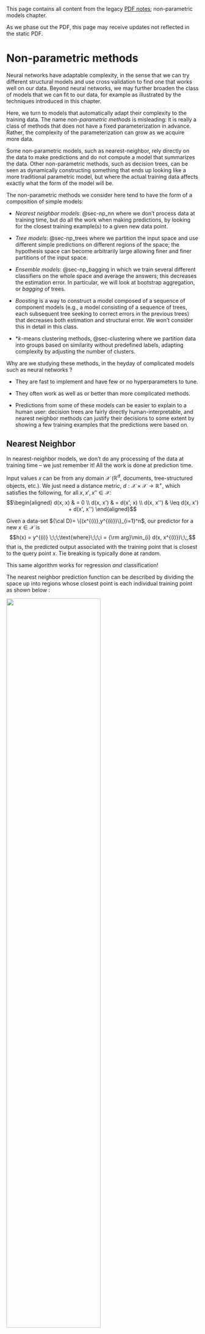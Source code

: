 :::{.callout-note}
This page contains all content from the legacy [PDF notes](https://introml.mit.edu/_static/spring25/notes.pdf); non-parametric models chapter.

As we phase out the PDF, this page may receive updates not reflected in the static PDF.
:::

# Non-parametric methods {#sec-nonparametric}

Neural networks have adaptable complexity, in the sense that we can try different structural models and use cross validation to find one that works well on our data. Beyond neural networks, we may further broaden the class of models that we can fit to our data, for example as illustrated by the techniques introduced in this chapter.

Here, we turn to models that automatically adapt their complexity to the training data. The name *non-parametric methods* is misleading: it is really a class of methods that does not have a fixed parameterization in advance. Rather, the complexity of the parameterization can grow as we acquire more data.

Some non-parametric models, such as nearest-neighbor, rely directly on the data to make predictions and do not compute a model that summarizes the data. Other non-parametric methods, such as decision trees, can be seen as dynamically constructing something that ends up looking like a more traditional parametric model, but where the actual training data affects exactly what the form of the model will be.

The non-parametric methods we consider here tend to have the form of a composition of simple models:

-   *Nearest neighbor models*: @sec-np_nn where we don't process data at training time, but do all the work when making predictions, by looking for the closest training example(s) to a given new data point.

-   *Tree models*: @sec-np_trees where we partition the input space and use different simple predictions on different regions of the space; the hypothesis space can become arbitrarily large allowing finer and finer partitions of the input space.

-   *Ensemble models*: @sec-np_bagging in which we train several different classifiers on the whole space and average the answers; this decreases the estimation error. In particular, we will look at bootstrap aggregation, or *bagging* of trees.

-   *Boosting* is a way to construct a model composed of a sequence of component models (e.g., a model consisting of a sequence of trees, each subsequent tree seeking to correct errors in the previous trees) that decreases both estimation and structural error. We won't consider this in detail in this class.

-   *$k$-means clustering methods, @sec-clustering where we partition data into groups based on similarity without predefined labels, adapting complexity by adjusting the number of clusters. 

Why are we studying these methods, in the heyday of complicated models such as neural networks ?

-   They are fast to implement and have few or no hyperparameters to tune.

-   They often work as well as or better than more complicated methods.

-   Predictions from some of these models can be easier to explain to a human user: decision trees are fairly directly human-interpretable, and nearest neighbor methods can justify their decisions to some extent by showing a few training examples that the predictions were based on.

## Nearest Neighbor {#sec-np_nn}

In nearest-neighbor models, we don't do any processing of the data at training time -- we just remember it! All the work is done at prediction time.

Input values $x$ can be from any domain $\mathcal X$ ($\mathbb{R}^d$, documents, tree-structured objects, etc.). We just need a distance metric, $d: \mathcal X \times \mathcal X
  \rightarrow \mathbb{R}^+$, which satisfies the following, for all $x, x', x'' \in
  \mathcal X$: $$\begin{aligned}
  d(x, x)   & = 0                        \\
  d(x, x')  & = d(x', x)                 \\
  d(x, x'') & \leq d(x, x') + d(x', x'')
\end{aligned}$$

Given a data-set ${\cal D}= \{(x^{(i)},y^{(i)})\}_{i=1}^n$, our predictor for a new $x \in \mathcal X$ is $$h(x) = y^{(i)} \;\;\;\text{where}\;\;\;i = {\rm arg}\min_{i} d(x,
  x^{(i)})\;\;,$$ that is, the predicted output associated with the training point that is closest to the query point $x$. Tie breaking is typically done at random.

This same algorithm works for regression *and* classification!

The nearest neighbor prediction function can be described by dividing the space up into regions whose closest point is each individual training point as shown below :


![](figures/voronoi.png){width="70%"}

In each region, we predict the associated $y$ value.

There are several useful variations on this method. In *$k$-nearest-neighbors*, we find the $k$ training points nearest to the query point $x$ and output the majority $y$ value for classification or the average for regression. We can also do *locally weighted regression* in which we fit locally linear regression models to the $k$ nearest points, possibly giving less weight to those that are farther away. In large data-sets, it is important to use good data structures (e.g., ball trees) to perform the nearest-neighbor look-ups efficiently (without looking at all the data points each time).

## Tree Models {#sec-np_trees}

The idea here is that we would like to find a partition of the input space and then fit very simple models to predict the output in each piece. The partition is described using a (typically binary) "tree" that recursively splits the space.

Tree methods differ by:

-   The class of possible ways to split the space at each node; these are typically linear splits, either aligned with the axes of the space, or sometimes using more general classifiers.

-   The class of predictors within the partitions; these are often simply constants, but may be more general classification or regression models.

-   The way in which we control the complexity of the hypothesis: it would be within the capacity of these methods to have a separate partition element for each individual training example.

-   The algorithm for making the partitions and fitting the models.

One advantage of tree models is that they are easily interpretable by humans. This is important in application domains, such as medicine, where there are human experts who often ultimately make critical decisions and who need to feel confident in their understanding of recommendations made by an algorithm. Below is an example decision tree, illustrating how one might be able to understand the decisions made by the tree.

:::{.callout-note}
#Example
Here is a sample tree (reproduced from Breiman, Friedman, Olshen, Stone (1984)):

![](figures/tree-example.png){width="70%"}

:::

These methods are most appropriate for domains where the input space is not very high-dimensional and where the individual input features have some substantially useful information individually or in small groups. Trees would not be good for image input, but might be good in cases with, for example, a set of meaningful measurements of the condition of a patient in the hospital, as in the example above.

We'll concentrate on the CART/ID3 ("classification and regression trees" and "iterative dichotomizer 3", respectively) family of algorithms, which were invented independently in the statistics and the artificial intelligence communities. They work by greedily constructing a partition, where the splits are *axis aligned* and by fitting a *constant* model in the leaves. The interesting questions are how to select the splits and how to control complexity. The regression and classification versions are very similar.

As a concrete example, consider the following images:

![](figures/dt_points.png){width="45%"} ![](figures/dt_soln.png){width="43.5%"}

The left image depicts a set of labeled data points in a two-dimensional feature space. The right shows a partition into regions by a decision tree, in this case having no classification errors in the final partitions.

### Regression

The predictor is made up of

-   a partition function, $\pi$, mapping elements of the input space into exactly one of $M$ regions, $R_1, \ldots, R_M$, and

-   a collection of $M$ output values, $O_m$, one for each region.

If we already knew a division of the space into regions, we would set $O_m$, the constant output for region $R_m$, to be the average of the training output values in that region. For a training data set ${\cal D}= \left\{\left(x^{(i)},
  y^{(i)}\right)\right\}, i = 1, \ldots n$, we let $I$ be an indicator set of all of the elements within ${\cal D}$, so that $I = \{1, \ldots, n\}$ for our whole data set. We can define $I_m$ as the subset of data set samples that are in region $R_m$, so that $I_m = \{ i \mid x^{(i)} \in R_m\}$. Then $$O_m = {\rm average}_{i \in I_m}~y^{(i)}\;\;.$$ We can define the error in a region as $E_m$. For example, $E_m$ as the sum of squared error would be expressed as $$E_m = \sum_{i \in I_m}(y^{(i)} - O_m)^2\;\;.$$ Ideally, we should select the partition to minimize $$\lambda M + \sum_{m=1}^M E_m\;\;,$$ for some regularization constant $\lambda$. It is enough to search over all partitions of the training data (not all partitions of the input space!) to optimize this, but the problem is NP-complete.

#### Building a tree

So, we'll be greedy. We establish a criterion, given a set of data, for finding the best single split of that data, and then apply it recursively to partition the space. For the discussion below, we will select the partition of the data that *minimizes the sum of the sum of squared errors of each partition element.* Then later, we will consider other splitting criteria.

Given a data set ${\cal D}= \left\{\left(x^{(i)},
  y^{(i)}\right)\right\}, i = 1, \ldots n$, we now consider $I$ to be an indicator of the subset of elements within ${\cal D}$ that we wish to build a tree (or subtree) for. That is, $I$ may already indicate a subset of data set ${\cal D}$, based on prior splits in constructing our overall tree. We define terms as follows:

-   $I^+_{j,s}$ indicates the set of examples (subset of $I$) whose feature value in dimension $j$ is greater than or equal to split point $s$;

-   $I^-_{j,s}$ indicates the set of examples (subset of $I$) whose feature value in dimension $j$ is less than $s$;

-   $\hat{y}^+_{j,s}$ is the average $y$ value of the data points indicated by set $I^+_{j,s}$; and

-   $\hat{y}^-_{j,s}$ is the average $y$ value of the data points indicated by set $I^-_{j,s}$.

Here is the pseudocode. In what follows, $k$ is the largest leaf size that we will allow in the tree, and is a hyperparameter of the algorithm.


```pseudocode
#| html-indent-size: "1.2em"
#| html-comment-delimiter: "//"
#| html-line-number: true
#| html-line-number-punc: ":"
#| html-no-end: false
#| pdf-placement: "htb!"
#| pdf-line-number: true
#| label: buildtree
\begin{algorithm}
\begin{algorithmic}[1]
\Procedure{BuildTree}{$I, k$}
  \If{$|I| \leq k$}
    \State $\hat{y} \gets \frac{1}{|I|}\sum_{i \in I} y^{(i)}$
    \Return $\text{Leaf}(\text{value} = \hat{y})$
  \Else
    \ForAll{split dimension $j$, split value $s$}
      \State $I^+_{j,s} \gets \{i \in I \mid x_j^{(i)} \geq s\}$
      \State $I^-_{j,s} \gets \{i \in I \mid x_j^{(i)} < s\}$
      \State $\hat{y}^+_{j,s} \gets \frac{1}{|I^+_{j,s}|}\sum_{i \in I^+_{j,s}} y^{(i)}$
      \State $\hat{y}^-_{j,s} \gets \frac{1}{|I^-_{j,s}|}\sum_{i \in I^-_{j,s}} y^{(i)}$
      \State $E_{j,s} \gets \sum_{i \in I^+_{j,s}} (y^{(i)} - \hat{y}^+_{j,s})^2 \; + \; \sum_{i \in I^-_{j,s}} (y^{(i)} - \hat{y}^-_{j,s})^2$
    \EndFor
    \State $(j^*, s^*) \gets \arg\min_{j,s} E_{j,s}$
    \State \Return $\text{Node}\bigl(j^*, s^*, \text{BuildTree}(I^-_{j^*,s^*}, k), \text{BuildTree}(I^+_{j^*,s^*}, k)\bigr)$
  \EndIf
\EndProcedure
\end{algorithmic}
\end{algorithm}
```


In practice, we typically start by calling `BuildTree` with the first input equal to our whole data set (that is, with $I = \{1,\ldots,n\}$). But then that call of `BuildTree` can recursively lead to many other calls of `BuildTree`.

Let's think about how long each call of `BuildTree` takes to run. We have to consider all possible splits. So we consider a split in each of the $d$ dimensions. In each dimension, we only need to consider splits between two data points (any other split will give the same error on the training data). So, in total, we consider $O(d n)$ splits in each call to `BuildTree`.

#### Pruning

It might be tempting to regularize by using a somewhat large value of $k$, or by stopping when splitting a node does not significantly decrease the error. One problem with short-sighted stopping criteria is that they might not see the value of a split that will require one more split before it seems useful. So, we will tend to build a tree that is too large, and then prune it back.

We define *cost complexity* of a tree $T$, where $m$ ranges over its leaves, as $$C_\alpha(T) = \sum_{m = 1}^{|T|} E_m(T) + \alpha |T|\;\;,$$ and $|T|$ is the number of leaves. For a fixed $\alpha$, we can find a $T$ that (approximately) minimizes $C_\alpha(T)$ by "weakest-link" pruning:

-   Create a sequence of trees by successively removing the bottom-level split that minimizes the increase in overall error, until the root is reached.

-   Return the $T$ in the sequence that minimizes the cost complexity.

We can choose an appropriate $\alpha$ using cross validation.

### Classification

The strategy for building and pruning classification trees is very similar to the strategy for regression trees.

Given a region $R_m$ corresponding to a leaf of the tree, we would pick the output class $y$ to be the value that exists most frequently (the *majority value*) in the data points whose $x$ values are in that region, i.e., data points indicated by $I_m$: $$O_m = {\rm majority}_{i \in I_m}~y^{(i)}\;\;.$$ Let's now define the error in a region as the number of data points that do not have the value $O_m$: $$E_m = \left|\{i \mid i \in I_m \;\text{and}\; y^{(i)} \not
  = O_m\}\right|\;\;.$$ We define the *empirical probability* of an item from class $k$ occurring in region $m$ as: $$\hat{P}_{m,k} = \hat{P}(I_m,k) = \frac{\left|\{i \mid i \in I_m
    \;\text{and}\; y^{(i)} = k\}\right|}{N_m}\;\;,$$ where $N_m$ is the number of training points in region $m$; that is, $N_m = |I_m|.$ For later use, we'll also define the empirical probabilities of split values, $\hat{P}_{m,j,s}$, as the fraction of points with dimension $j$ in split $s$ occurring in region $m$ (one branch of the tree), and $1 -
  \hat{P}_{m,j,s}$ as the complement (the fraction of points in the other branch).

##### Splitting criteria {#splitting-criteria .unnumbered}

In our greedy algorithm, we need a way to decide which split to make next. There are many criteria that express some measure of the "impurity" in child nodes. Some measures include:

-   *Misclassification error*: $$Q_m(T) = \frac{E_m}{N_m} = 1 - \hat{P}_{m,O_m}$$

-   *Gini index*: $$Q_m(T) = \sum_k \hat{P}_{m,k}(1 - \hat{P}_{m,k})$$

-   *Entropy*: $$Q_m(T) = H(I_m) = - \sum_k \hat{P}_{m,k} \log_2 \hat{P}_{m,k}$$ So that the entropy $H$ is well-defined when $\hat{P} = 0$, we will stipulate that $0 \log_2 0 = 0$.

These splitting criteria are very similar, and it's not entirely obvious which one is better. We will focus on entropy, just to be concrete.

Analogous to how for regression we choose the dimension $j$ and split $s$ that minimizes the sum of squared error $E_{j,s}$, for classification, we choose the dimension $j$ and split $s$ that minimizes the weighted average entropy over the "child" data points in each of the two corresponding splits, $I^+_{j,s}$ and $I^-_{j,s}$. We calculate the entropy in each split based on the empirical probabilities of class memberships in the split, and then calculate the weighted average entropy $\hat{H}$ as $$\begin{aligned}
  \hat{H} & = \text{(fraction of points in left data set)} \cdot H(I_{j,s}^-) \nonumber                     \\
          & \qquad + \text{(fraction of points in right data set)} \cdot H(I_{j,s}^+) \nonumber             \\
          & = (1-\hat{P}_{m,j,s}) H(I_{j,s}^-) + \hat{P}_{m,j,s} H(I_{j,s}^+) \nonumber \\
          & = \frac{|I^-_{j,s}|}{N_m} \cdot H(I_{j,s}^-) + \frac{|I^+_{j,s}|}{N_m} \cdot H(I_{j,s}^+)\; .
\end{aligned}$$ 

Choosing the split that minimizes the entropy of the children is equivalent to maximizing the *information gain* of the test $x_j = s$, defined by $$\begin{aligned}
  \text{infoGain}(x_j = s, I_m) & = & H(I_m) -
  \left(\frac{|I^-_{j,s}|}{N_m} \cdot H(I_{j,s}^-) + \frac{|I^+_{j,s}|}{N_m} \cdot H(I_{j,s}^+)\right)
\end{aligned}$$

In the two-class case (with labels 0 and 1), all of the splitting criteria mentioned above have the values $$\begin{cases}
    0.0 & \text{when $\hat{P}_{m,0} = 0.0$} \\
    0.0 & \text{when $\hat{P}_{m,0} = 1.0$}
  \end{cases} \; .$$ The respective impurity curves are shown below, where $p =
  \hat{P}_{m,0}$; the vertical axis plots $Q_m(T)$ for each of the three criteria.

![](figures/impurity.png)


There used to be endless haggling about which impurity function one should use. It seems to be traditional to use *entropy* to select which node to split while growing the tree, and *misclassification error* in the pruning criterion.

### Bagging {#sec-np_bagging}

One important limitation or drawback in conventional trees is that they can have high estimation error: small changes in the data can result in very big changes in the resulting tree.

*Bootstrap aggregation* is a technique for reducing the estimation error of a non-linear predictor, or one that is adaptive to the data. The key idea applied to trees, is to build multiple trees with different subsets of the data, and then create an ensemble model that combines the results from multiple trees to make a prediction.

-   Construct $B$ new data sets of size $n$. Each data set is constructed by sampling $n$ data points with replacement from ${\cal D}$. A single data set is called *bootstrap sample* of ${\cal D}$.

-   Train a predictor $\hat{f}^b(x)$ on each bootstrap sample.

-   *Regression case*: bagged predictor is $$\hat{f}_{\rm bag}(x) = \frac{1}{B} \sum_{b=1}^B \hat{f}^b(x) \; .$$

-   *Classification case*: Let $K$ be the number of classes. We find a majority bagged predictor as follows. We let $\hat{f}^b(x)$ be a "one-hot" vector with a single 1 and $K-1$ zeros, and define the predicted output $\hat{y}$ for predictor $f^b$ as $\hat{y}^b(x) = {\rm arg}\max_{k} \hat{f}^b(x)_k$. Then $$\hat{f}_{\rm bag}(x) = \frac{1}{B} \sum_{b=1}^B \hat{f}^b(x),$$ which is a vector containing the proportion of classifiers that predicted each class $k$ for input $x$. Then the overall predicted output is $$\hat{y}_{\rm bag}(x) = {\rm arg}\max_{k} \hat{f}_{\rm bag}(x)_k\;\;.$$

There are theoretical arguments showing that bagging does, in fact, reduce estimation error. However, when we bag a model, any simple intrepetability is lost.

### Random Forests

Random forests are collections of trees that are constructed to be de-correlated, so that using them to vote gives maximal advantage. In competitions, they often have excellent classification performance among large collections of much fancier methods.

In what follows, $B$, $m$, and $n$ are hyperparameters of the algorithm.

```pseudocode
#| html-indent-size: "1.2em"
#| html-comment-delimiter: "//"
#| html-line-number: true
#| html-line-number-punc: ":"
#| html-no-end: false
#| pdf-placement: "htb!"
#| pdf-line-number: true
\begin{algorithm}
  \begin{algorithmic}[1]
    \Procedure{RandomForest}{$B, m, n$}
      \For{$b = 1$ \textbf{to} $B$}
        \State Draw a bootstrap sample $\mathcal{D}_b$ of size $n$ from $\mathcal{D}$
        \State Grow tree $T_b$ on $\mathcal{D}_b$:
        \While{there are splittable nodes}
          \State Select $m$ variables at random from the $d$ total variables
          \State Pick the best variable and split point among those $m$
          \State Split the current node
        \EndWhile
      \EndFor
      \State \Return $\{T_b\}_{b=1}^B$
    \EndProcedure
  \end{algorithmic}
\end{algorithm}
```

Given the ensemble of trees, vote to make a prediction on a new $x$.

### Tree variants and tradeoffs

There are many variations on the tree theme. One is to employ different regression or classification methods in each leaf. For example, a linear regression might be used to model the examples in each leaf, rather than using a constant value.

In the relatively simple trees that we've considered, splits have been based on only a single feature at a time, and with the resulting splits being axis-parallel. Other methods for splitting are possible, including consideration of multiple features and linear classifiers based on those, potentially resulting in non-axis-parallel splits. Complexity is a concern in such cases, as many possible combinations of features may need to be considered, to select the best variable combination (rather than a single split variable).

Another generalization is a *hierarchical mixture of experts*, where we make a "soft" version of trees, in which the splits are probabilistic (so every point has some degree of membership in every leaf). Such trees can be trained using a form of gradient descent. Combinations of bagging, boosting, and mixture tree approaches (e.g., *gradient boosted trees*) and implementations are readily available (e.g., XGBoost).

Trees have a number of strengths, and remain a valuable tool in the machine learning toolkit. Some benefits include being relatively easy to interpret, fast to train, and ability to handle multi-class classification in a natural way. Trees can easily handle different loss functions; one just needs to change the predictor and loss being applied in the leaves. Methods also exist to identify which features are particularly important or influential in forming the tree, which can aid in human understanding of the data set. Finally, in many situations, trees perform surprisingly well, often comparable to more complicated regression or classification models. Indeed, in some settings it is considered good practice to start with trees (especially random forest or boosted trees) as a "baseline" machine learning model, against which one can evaluate performance of more sophisticated models.



## $k$-means Clustering {#sec-clustering}
Clustering is an unsupervised learning method where we aim to discover meaningful groupings or categories in a dataset based on patterns or similarities within the data itself, without relying on pre-assigned labels. It is widely used for exploratory data analysis, pattern recognition, and segmentation tasks, allowing us to interpret and manage complex datasets by uncovering hidden structures and relationships.



Oftentimes a dataset can be partitioned into different categories. A doctor may notice that their patients come in cohorts and different cohorts respond to different treatments. A biologist may gain insight by identifying that bats and whales, despite outward appearances, have some underlying similarity, and both should be considered members of the same category, i.e., "mammal". The problem of automatically identifying meaningful groupings in datasets is called clustering. Once these groupings are found, they can be leveraged toward interpreting the data and making optimal decisions for each group.

### Clustering formalisms

Mathematically, clustering looks a bit like classification: we wish to find a mapping from datapoints, $x$, to categories, $y$. However, rather than the categories being predefined labels, the categories in clustering are automatically discovered *partitions* of an unlabeled dataset.

Because clustering does not learn from labeled examples, it is an example of an *unsupervised* learning algorithm. Instead of mimicking the mapping implicit in supervised training pairs $\{x^{(i)},y^{(i)}\}_{i=1}^n$, clustering assigns datapoints to categories based on how the unlabeled data $\{x^{(i)}\}_{i=1}^n$ is *distributed* in data space.

Intuitively, a "cluster" is a group of datapoints that are all nearby to each other and far away from other clusters. Let's consider the following scatter plot. How many clusters do you think there are?

![A dataset we would like to cluster. How many clusters do you think there are?](figures/kmeans_fig1.png){#fig:kmeans_fig1 width="40%"}

There seem to be about five clumps of datapoints and those clumps are what we would like to call clusters. If we assign all datapoints in each clump to a cluster corresponding to that clump, then we might desire that nearby datapoints are assigned to the same cluster, while far apart datapoints are assigned to different clusters.

In designing clustering algorithms, three critical things we need to decide are:

-   How do we measure *distance* between datapoints? What counts as "nearby" and "far apart"?

-   How many clusters should we look for?

-   How do we evaluate how good a clustering is?

We will see how to begin making these decisions as we work through a concrete clustering algorithm in the next section.

### The k-means formulation

One of the simplest and most commonly used clustering algorithms is called k-means. The goal of the k-means algorithm is to assign datapoints to $k$ clusters in such a way that the variance within clusters is as small as possible. Notice that this matches our intuitive idea that a cluster should be a tightly packed set of datapoints.

Similar to the way we showed that supervised learning could be formalized mathematically as the minimization of an objective function (loss function + regularization), we will show how unsupervised learning can also be formalized as minimizing an objective function. Let us denote the cluster assignment for a datapoint $x^{(i)}$ as $y^{(i)} \in \{1,2,\ldots,k\}$, i.e., $y^{(i)} = 1$ means we are assigning datapoint $x^{(i)}$ to cluster number 1. Then the k-means objective can be quantified with the following objective function (which we also call the "k-means loss"): 

$$\sum_{j=1}^k \sum_{i=1}^n \mathbb{1}(y^{(i)} = j) \left\Vert x^{(i)} - \mu^{(j)} \right\Vert^2 \;,
$${#eq-kmeans_obj}

where $\mu^{(j)} = \frac{1}{N_j} \sum_{i=1}^n \mathbb{1}(y^{(i)} = j) x^{(i)}$ and $N_j = \sum_{i=1}^n \mathbb{1}(y^{(i)} = j)$, so that $\mu^{(j)}$ is the mean of all datapoints in cluster $j$, and using $\mathbb{1}(\cdot)$ to denote the indicator function (which takes on value of 1 if its argument is true and 0 otherwise). The inner sum (over data points) of the loss is the variance of datapoints within cluster $j$. We sum up the variance of all $k$ clusters to get our overall loss.

###### K-means algorithm

The k-means algorithm minimizes this loss by alternating between two steps: given some initial cluster assignments: 1) compute the mean of all data in each cluster and assign this as the "cluster mean", and 2) reassign each datapoint to the cluster with nearest cluster mean. Fig. [1.2](#fig:kmeans_iters){reference-type="ref" reference="fig:kmeans_iters"} shows what happens when we repeat these steps on the dataset from above.

![The first three steps of running the k-means algorithm on this data. Datapoints are colored according to the cluster to which they are assigned. Cluster means are the larger X's with black outlines.](figures/kmeans_iters.png){#fig:kmeans_iters width="100%"}

Each time we reassign the data to the nearest cluster mean, the k-means loss decreases (the datapoints end up closer to their assigned cluster mean), or stays the same. And each time we recompute the cluster means the loss *also* decreases (the means end up closer to their assigned datapoints) or stays the same. Overall then, the clustering gets better and better, according to our objective -- until it stops improving.

After four iterations of cluster assignment + update means in our example, the k-means algorithm stops improving. We say it has converged, and its final solution is shown in Fig. [1.3](#fig:kmeans_converged){reference-type="ref" reference="fig:kmeans_converged"}.

![Converged result.](figures/kmeans_fig2_converged.png){#fig:kmeans_converged width="40%"}

It seems to converge to something reasonable! Now let's write out the algorithm in complete detail:

```pseudocode
#| html-indent-size: "1.2em"
#| html-comment-delimiter: "//"
#| html-line-number: true
#| html-line-number-punc: ":"
#| html-no-end: false
#| pdf-placement: "htb!"
#| pdf-line-number: true
\begin{algorithm}
  \begin{algorithmic}[1]
    \Procedure{KMeans}{$k, \tau, \{x^{(i)}\}_{i=1}^n$}
      \State Initialize centroids $\mu^{(1)},\dots,\mu^{(k)}$ and assignments $y^{(1)},\dots,y^{(n)}$ randomly
      \For{$t = 1$ \textbf{to} $\tau$}
        \State $y_{\mathrm{old}} \gets y$
        \For{$i = 1$ \textbf{to} $n$}
          \State $y^{(i)} \gets \arg\min_{j\in\{1,\dots,k\}} \bigl\lVert x^{(i)} - \mu^{(j)}\bigr\rVert^2$
        \EndFor
        \For{$j = 1$ \textbf{to} $k$}
          \State $N_j \gets \sum_{i=1}^n \mathbb{1}\bigl(y^{(i)}=j\bigr)$
          \State $\mu^{(j)} \gets \frac{1}{N_j}\sum_{i=1}^n \mathbb{1}\bigl(y^{(i)}=j\bigr)\,x^{(i)}$
        \EndFor
        \If{$y = y_{\mathrm{old}}$}
          \State \textbf{break} \Comment{convergence}
        \EndIf
      \EndFor
      \State \Return $\mu, y$
    \EndProcedure
  \end{algorithmic}
\end{algorithm}
```

The for-loop over the $n$ datapoints assigns each datapoint to the nearest cluster center. The for-loop over the k clusters updates the cluster center to be the mean of all datapoints currently assigned to that cluster. As suggested above, it can be shown that this algorithm reduces the loss in @eq-kmeans_obj on each iteration, until it converges to a local minimum of the loss.

It's like classification except it *picked* what the classes are rather than being given examples of what the classes are.

###### Using gradient descent to minimize k-means objective

We can also use gradient descent to optimize the k-means objective. To show how to apply gradient descent, we first rewrite the objective as a differentiable function *only of* $\mu$: $$L(\mu) = \sum_{i=1}^n \min_j \left\Vert x^{(i)} - \mu^{(j)} \right\Vert^2 \;\;.$$ $L(\mu)$ is the value of the k-means loss given that we pick the *optimal* assignments of the datapoints to cluster means (that's what the $\min_j$ does). Now we can use the gradient $\frac{\partial L(\mu)}{\partial \mu}$ to find the values for $\mu$ that achieve minimum loss when cluster assignments are optimal. Finally, we read off the optimal cluster assignments, given the optimized $\mu$, just by assigning datapoints to their nearest cluster mean: $$y^{(i)} = \arg\min_j \left\Vert x^{(i)} - \mu^{(j)} \right\Vert^2 \;\;.$$ This procedure yields a local minimum of @eq-kmeans_obj, as does the standard k-means algorithm we presented (though they might arrive at different solutions). It might not be the global optimum since the objective is not convex (due to $\min_j$, as the minimum of multiple convex functions is not necessarily convex).

###### Importance of initialization

The standard k-means algorithm, as well as the variant that uses gradient descent, both are only guaranteed to converge to a local minimum, not necessarily the global minimum of the loss. Thus the answer we get out depends on how we initialize the cluster means. Figure [1.4](#fig:kmeans_init){reference-type="ref" reference="fig:kmeans_init"} is an example of a different initialization on our toy data, which results in a worse converged clustering:

![With the initialization of the means to the left, the yellow and red means end up splitting what perhaps should be one cluster in half.](./figures/kmeans_init.png){#fig:kmeans_init width="80%"}

A variety of methods have been developed to pick good initializations (see, for example, the *k-means++* algorithm). One simple option is to run the standard k-means algorithm multiple times, with different random initial conditions, and then pick from these the clustering that achieves the lowest k-means loss.

###### Importance of k {#sec-importance_of_k}

A very important parameter in cluster algorithms is the number of clusters we are looking for. Some advanced algorithms can automatically infer a suitable number of clusters, but most of the time, like with k-means, we will have to pick $k$ -- it's a hyperparameter of the algorithm.

![Example of k-means run on our toy data, with two different values of k. Setting k=4, on the left, results in one cluster being merged, compared to setting k=5, on the right. Which clustering do you think is better? How could you decide?](figures/effect_of_k.png){#fig:effect_of_k width="67%"}

Figure [1.5](#fig:effect_of_k){reference-type="ref" reference="fig:effect_of_k"} shows an example of the effect. Which result looks more correct? It can be hard to say! Using higher k we get more clusters, and with more clusters we can achieve lower within-cluster variance -- the k-means objective will never increase, and will typically strictly decrease as we increase k. Eventually, we can increase k to equal the total number of datapoints, so that each datapoint is assigned to its own cluster. Then the k-means objective is zero, but the clustering reveals nothing. Clearly, then, we cannot use the k-means objective itself to choose the best value for k. In Section [1.3](#sec-eval){reference-type="ref" reference="sec-eval"}, we will discuss some ways of evaluating the success of clustering beyond its ability to minimize the k-means objective, and it's with these sorts of methods that we might decide on a proper value of k.

Alternatively, you may be wondering: why bother picking a single k? Wouldn't it be nice to reveal a *hierarchy* of clusterings of our data, showing both coarse and fine groupings? Indeed *hierarchical clustering* is another important class of clustering algorithms, beyond k-means. These methods can be useful for discovering tree-like structure in data, and they work a bit like this: initially a coarse split/clustering of the data is applied at the root of the tree, and then as we descend the tree we split and cluster the data in ever more fine-grained ways. A prototypical example of hierarchical clustering is to discover a taxonomy of life, where creatures may be grouped at multiple granularities, from species to families to kingdoms. You may find a suite of clustering algorithms in SKLEARN's [cluster](https://scikit-learn.org/1.5/modules/clustering.html) module.

###### k-means in feature space

Clustering algorithms group data based on a notion of *similarity*, and thus we need to define a *distance metric* between datapoints. This notion will also be useful in other machine learning approaches, such as nearest-neighbor methods that we see in @sec-nonparametric. In k-means and other methods, our choice of distance metric can have a big impact on the results we will find.

Our k-means algorithm uses the Euclidean distance, i.e., $\left\Vert
  x^{(i)} - \mu^{(j)} \right\Vert$, with a loss function that is the square of this distance. We can modify k-means to use different distance metrics, but a more common trick is to stick with Euclidean distance but measured in a *feature space*. Just like we did for regression and classification problems, we can define a feature map from the data to a nicer feature representation, $\phi(x)$, and then apply k-means to cluster the data in the feature space.

As a simple example, suppose we have two-dimensional data that is very stretched out in the first dimension and has less dynamic range in the second dimension. Then we may want to scale the dimensions so that each has similar dynamic range, prior to clustering. We could use standardization, like we did in @sec-features.

If we want to cluster more complex data, like images, music, chemical compounds, etc., then we will usually need more sophisticated feature representations. One common practice these days is to use feature representations learned with a neural network. For example, we can use an autoencoder to compress images into feature vectors, then cluster those feature vectors.

### How to evaluate clustering algorithms {#sec-eval}

One of the hardest aspects of clustering is knowing how to evaluate it. This is actually a big issue for all unsupervised learning methods, since we are just looking for patterns in the data, rather than explicitly trying to predict target values (which was the case with supervised learning).

Remember, evaluation metrics are *not* the same as loss functions, so we can't just measure success by looking at the k-means loss. In prediction problems, it is critical that the evaluation is on a held-out test set, while the loss is computed over training data. If we evaluate on training data we cannot detect overfitting. Something similar is going on with the example in Section [1.2.4](#sec-importance_of_k){reference-type="ref" reference="sec-importance_of_k"}, where setting k to be too large can precisely "fit" the data (minimize the loss), but yields no general insight.

One way to evaluate our clusters is to look at the **consistency** with which they are found when we run on different subsamples of our training data, or with different hyperparameters of our clustering algorithm (e.g., initializations). For example, if running on several bootstrapped samples (random subsets of our data) results in very different clusters, it should call into question the validity of any of the individual results.

If we have some notion of what **ground truth** clusters should be, e.g., a few data points that we know should be in the same cluster, then we can measure whether or not our discovered clusters group these examples correctly.

Clustering is often used for **visualization** and **interpretability**, to make it easier for humans to understand the data. Here, human judgment may guide the choice of clustering algorithm. More quantitatively, discovered clusters may be used as input to **downstream tasks**. For example, as we saw in the lab, we may fit a different regression function on the data within each cluster. Figure [1.6](#fig:simpsons_color){reference-type="ref" reference="fig:simpsons_color"} gives an example where this might be useful. In cases like this, the success of a clustering algorithm can be indirectly measured based on the success of the downstream application (e.g., does it make the downstream predictions more accurate).

![Averaged across the whole population, risk of heart disease positively correlates with hours of exercise. However, if we cluster the data, we can observe that there are four subgroups of the population which correspond to different age groups, and within each subgroup the correlation is negative. We can make better predictions, and better capture the presumed true effect, if we cluster this data and then model the trend in each cluster separately.](figures/simpsons_color.png){#fig:simpsons_color width="35%"}